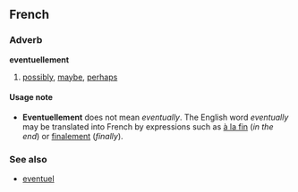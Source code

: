 ==French==
===Adverb===
'''eventuellement'''

#[[possibly]], [[maybe]], [[perhaps]]

<!-- this does not belong on this page
====Translation====
*English: [[possibly]], [[occasionally]] (this is an incorrect translation)
*German: [[eventuell]], [[vielleicht]], [[möglicherweise]]
-->

====Usage note====
*'''Eventuellement''' does not mean ''eventually''.  The English word ''eventually'' may be translated into French by expressions such as [[à la fin]] (''in the end'') or [[finalement]] (''finally'').

===See also===
*[[eventuel]]